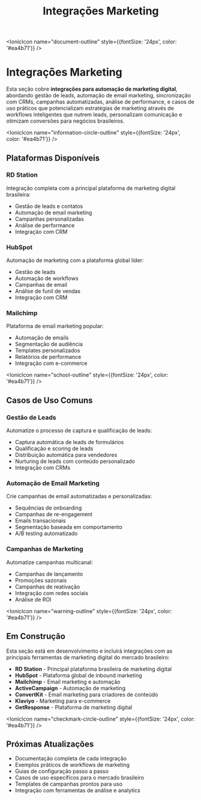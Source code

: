 ﻿---
sidebar_position: 1
title: Integrações Marketing
description: Nodes para automação de marketing digital e campanhas
keywords: [SUA_SENHA_BANCO_AQUI, marketing, automação, campanhas, leads]
---

<IonicIcon name="document-outline" style={{fontSize: '24px', color: '#ea4b71'}} />

# Integrações Marketing

Esta seção cobre **integrações para automação de marketing digital**, abordando gestão de leads, automação de email marketing, sincronização com CRMs, campanhas automatizadas, análise de performance, e casos de uso práticos que potencializam estratégias de marketing através de workflows inteligentes que nutrem leads, personalizam comunicação e otimizam conversões para negócios brasileiros.

<IonicIcon name="information-circle-outline" style={{fontSize: '24px', color: '#ea4b71'}} />

## Plataformas Disponíveis

### RD Station
Integração completa com a principal plataforma de marketing digital brasileira:
- Gestão de leads e contatos
- Automação de email marketing
- Campanhas personalizadas
- Análise de performance
- Integração com CRM

### HubSpot
Automação de marketing com a plataforma global líder:
- Gestão de leads
- Automação de workflows
- Campanhas de email
- Análise de funil de vendas
- Integração com CRM

### Mailchimp
Plataforma de email marketing popular:
- Automação de emails
- Segmentação de audiência
- Templates personalizados
- Relatórios de performance
- Integração com e-commerce

<IonicIcon name="school-outline" style={{fontSize: '24px', color: '#ea4b71'}} />

## Casos de Uso Comuns

### Gestão de Leads
Automatize o processo de captura e qualificação de leads:
- Captura automática de leads de formulários
- Qualificação e scoring de leads
- Distribuição automática para vendedores
- Nurturing de leads com conteúdo personalizado
- Integração com CRMs

### Automação de Email Marketing
Crie campanhas de email automatizadas e personalizadas:
- Sequências de onboarding
- Campanhas de re-engagement
- Emails transacionais
- Segmentação baseada em comportamento
- A/B testing automatizado

### Campanhas de Marketing
Automatize campanhas multicanal:
- Campanhas de lançamento
- Promoções sazonais
- Campanhas de reativação
- Integração com redes sociais
- Análise de ROI

<IonicIcon name="warning-outline" style={{fontSize: '24px', color: '#ea4b71'}} />

## Em Construção

Esta seção está em desenvolvimento e incluirá integrações com as principais ferramentas de marketing digital do mercado brasileiro:

- **RD Station** - Principal plataforma brasileira de marketing digital
- **HubSpot** - Plataforma global de inbound marketing
- **Mailchimp** - Email marketing e automação
- **ActiveCampaign** - Automação de marketing
- **ConvertKit** - Email marketing para criadores de conteúdo
- **Klaviyo** - Marketing para e-commerce
- **GetResponse** - Plataforma de marketing digital

<IonicIcon name="checkmark-circle-outline" style={{fontSize: '24px', color: '#ea4b71'}} />

## Próximas Atualizações

- Documentação completa de cada integração
- Exemplos práticos de workflows de marketing
- Guias de configuração passo a passo
- Casos de uso específicos para o mercado brasileiro
- Templates de campanhas prontos para uso
- Integração com ferramentas de análise e analytics
